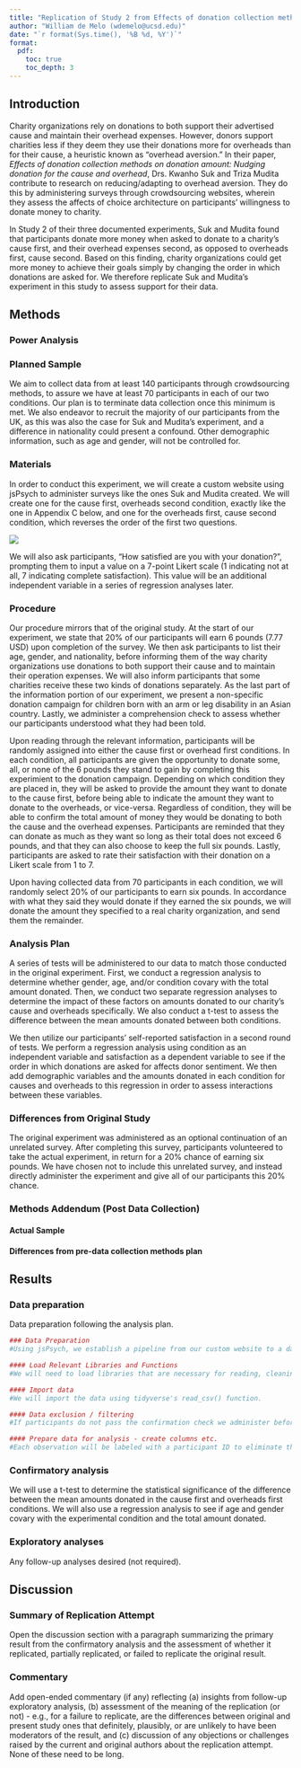 ```yaml
---
title: "Replication of Study 2 from Effects of donation collection methods on donation amount: Nudging donation for the cause and overhead by Suk & Mudita (2022, Psychology & Marketing)"
author: "William de Melo (wdemelo@ucsd.edu)"
date: "`r format(Sys.time(), '%B %d, %Y')`"
format:
  pdf:
    toc: true
    toc_depth: 3
---
```


## Introduction

Charity organizations rely on donations to both support their advertised cause and maintain their overhead expenses. However, donors support charities less if they deem they use their donations more for overheads than for their cause, a heuristic known as "overhead aversion." In their paper, *Effects of donation collection methods on donation amount: Nudging donation for the cause and overhead*, Drs. Kwanho Suk and Triza Mudita contribute to research on reducing/adapting to overhead aversion. They do this by administering surveys through crowdsourcing websites, wherein they assess the affects of choice architecture on participants' willingness to donate money to charity.

In Study 2 of their three documented experiments, Suk and Mudita found that participants donate more money when asked to donate to a charity's cause first, and their overhead expenses second, as opposed to overheads first, cause second. Based on this finding, charity organizations could get more money to achieve their goals simply by changing the order in which donations are asked for. We therefore replicate Suk and Mudita's experiment in this study to assess support for their data.

## Methods

### Power Analysis

### Planned Sample

We aim to collect data from at least 140 participants through crowdsourcing methods, to assure we have at least 70 participants in each of our two conditions. Our plan is to terminate data collection once this minimum is met. We also endeavor to recruit the majority of our participants from the UK, as this was also the case for Suk and Mudita's experiment, and a difference in nationality could present a confound. Other demographic information, such as age and gender, will not be controlled for.

### Materials

In order to conduct this experiment, we will create a custom website using jsPsych to administer surveys like the ones Suk and Mudita created. We will create one for the cause first, overheads second condition, exactly like the one in Appendix C below, and one for the overheads first, cause second condition, which reverses the order of the first two questions.

![](https://lh7-rt.googleusercontent.com/docsz/AD_4nXf0f_udSlrlCnD8TzGz2L37jSqEa6a2XW9RSR7JQrqxYNpfx76TIoZlJ_5Z8uwj27ZnpDnexH--LMSFL4_AW6gvwSdMjkbduvA2ACJtiNGNraWMj7HiPQ4zc8kXUnBC6afKLQe2LdYFHjJFLEzrs9viwMn6?key=UAqFrNjJSWeCghvO2yePUA)

We will also ask participants, "How satisfied are you with your donation?", prompting them to input a value on a 7-point Likert scale (1 indicating not at all, 7 indicating complete satisfaction). This value will be an additional independent variable in a series of regression analyses later.

### Procedure

Our procedure mirrors that of the original study. At the start of our experiment, we state that 20% of our participants will earn 6 pounds (7.77 USD) upon completion of the survey. We then ask participants to list their age, gender, and nationality, before informing them of the way charity organizations use donations to both support their cause and to maintain their operation expenses. We will also inform participants that some charities receive these two kinds of donations separately. As the last part of the information portion of our experiment, we present a non-specific donation campaign for children born with an arm or leg disability in an Asian country. Lastly, we administer a comprehension check to assess whether our participants understood what they had been told.

Upon reading through the relevant information, participants will be randomly assigned into either the cause first or overhead first conditions. In each condition, all participants are given the opportunity to donate some, all, or none of the 6 pounds they stand to gain by completing this experimient to the donation campaign. Depending on which condition they are placed in, they will be asked to provide the amount they want to donate to the cause first, before being able to indicate the amount they want to donate to the overheads, or vice-versa. Regardless of condition, they will be able to confirm the total amount of money they would be donating to both the cause and the overhead expenses. Participants are reminded that they can donate as much as they want so long as their total does not exceed 6 pounds, and that they can also choose to keep the full six pounds. Lastly, participants are asked to rate their satisfaction with their donation on a Likert scale from 1 to 7.

Upon having collected data from 70 participants in each condition, we will randomly select 20% of our participants to earn six pounds. In accordance with what they said they would donate if they earned the six pounds, we will donate the amount they specified to a real charity organization, and send them the remainder.

### Analysis Plan

A series of tests will be administered to our data to match those conducted in the original experiment. First, we conduct a regression analysis to determine whether gender, age, and/or condition covary with the total amount donated. Then, we conduct two separate regression analyses to determine the impact of these factors on amounts donated to our charity's cause and overheads specifically. We also conduct a t-test to assess the difference between the mean amounts donated between both conditions.

We then utilize our participants' self-reported satisfaction in a second round of tests. We perform a regression analysis using condition as an independent variable and satisfaction as a dependent variable to see if the order in which donations are asked for affects donor sentiment. We then add demographic variables and the amounts donated in each condition for causes and overheads to this regression in order to assess interactions between these variables.

### Differences from Original Study

The original experiment was administered as an optional continuation of an unrelated survey. After completing this survey, participants volunteered to take the actual experiment, in return for a 20% chance of earning six pounds. We have chosen not to include this unrelated survey, and instead directly administer the experiment and give all of our participants this 20% chance.

### Methods Addendum (Post Data Collection)

#### Actual Sample

#### Differences from pre-data collection methods plan

## Results

### Data preparation

Data preparation following the analysis plan.

```r
### Data Preparation
#Using jsPsych, we establish a pipeline from our custom website to a dataset that populates in .csv format as results come in.

#### Load Relevant Libraries and Functions
#We will need to load libraries that are necessary for reading, cleaning, and analyzing .csv data. We will also need libraries for performing regression analyses and t-tests.

#### Import data
#We will import the data using tidyverse's read_csv() function.

#### Data exclusion / filtering
#If participants do not pass the confirmation check we administer before they list how much money they would donate, their results will be excluded from the study.

#### Prepare data for analysis - create columns etc.
#Each observation will be labeled with a participant ID to eliminate the need for PII. We will need columns in our dataset for the experimental condition, age, gender, nationality, satisfaction, amounts donated to the cause and overheads, the total amount donated, and whether that participant was ssselected to receive 6 pounds or not.
```

### Confirmatory analysis

We will use a t-test to determine the statistical significance of the difference between the mean amounts donated in the cause first and overheads first conditions. We will also use a regression analysis to see if age and gender covary with the experimental condition and the total amount donated.

### Exploratory analyses

Any follow-up analyses desired (not required).

## Discussion

### Summary of Replication Attempt

Open the discussion section with a paragraph summarizing the primary result from the confirmatory analysis and the assessment of whether it replicated, partially replicated, or failed to replicate the original result.

### Commentary

Add open-ended commentary (if any) reflecting (a) insights from follow-up exploratory analysis, (b) assessment of the meaning of the replication (or not) - e.g., for a failure to replicate, are the differences between original and present study ones that definitely, plausibly, or are unlikely to have been moderators of the result, and (c) discussion of any objections or challenges raised by the current and original authors about the replication attempt. None of these need to be long.
